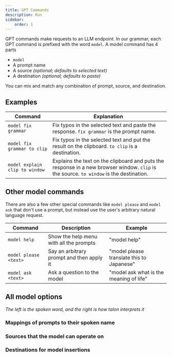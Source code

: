 ```yaml
---
title: GPT Commands
description: Run
sidebar:
    order: 1
---
```



GPT commands make requests to an LLM endpoint. In our grammar, each GPT command is prefixed with the word `model`. A model command has 4 parts

- `model`
- A prompt name
- A source _(optional; defaults to selected text)_
- A destination _(optional; defaults to paste)_

You can mix and match any combination of prompt, source, and destination.

## Examples

| Command                        | Explanation                                                                                                                             |
| ------------------------------ | --------------------------------------------------------------------------------------------------------------------------------------- |
| `model fix grammar`            | Fix typos in the selected text and paste the response. `fix grammar` is the prompt name.                                                |
| `model fix grammar to clip`    | Fix typos in the selected text and put the result on the clipboard. `to clip` is a destination.                                         |
| `model explain clip to window` | Explains the text on the clipboard and puts the response in a new browser window. `clip` is the source. `to window` is the destination. |

## Other model commands

There are also a few other special commands like `model please` and `model ask` that don't use a prompt, but instead use the user's arbitrary natural language request.

| Command               | Description                               | Example                                   |
| --------------------- | ----------------------------------------- | ----------------------------------------- |
| `model help`          | Show the help menu with all the prompts   | "model help"                              |
| `model please <text>` | Say an arbitrary prompt and then apply it | "model please translate this to Japanese" |
| `model ask <text>`    | Ask a question to the model               | "model ask what is the meaning of life"   |

## All model options

_The left is the spoken word, and the right is how talon interprets it_

### Mappings of prompts to their spoken name

<LocalFile data="../../../GPT/lists/staticPrompt.talon-list" />

### Sources that the model can operate on

<LocalFile data="../../../GPT/lists/modelSource.talon-list" />

### Destinations for model insertions

<LocalFile data="../../../GPT/lists/modelDestination.talon-list" />
